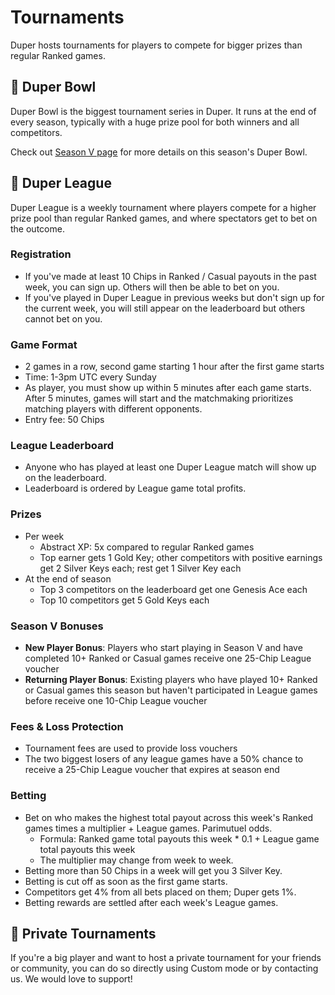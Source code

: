 # Tournaments

Duper hosts tournaments for players to compete for bigger prizes than regular Ranked games.

## 🥣 Duper Bowl

Duper Bowl is the biggest tournament series in Duper. It runs at the end of every season, typically with a huge prize pool for both winners and all competitors.

Check out [Season V page](/season-5) for more details on this season's Duper Bowl.

## 🗿 Duper League

Duper League is a weekly tournament where players compete for a higher prize pool than regular Ranked games, and where spectators get to bet on the outcome.

### Registration

- If you've made at least 10 Chips in Ranked / Casual payouts in the past week, you can sign up. Others will then be able to bet on you.
- If you've played in Duper League in previous weeks but don't sign up for the current week, you will still appear on the leaderboard but others cannot bet on you.

### Game Format

- 2 games in a row, second game starting 1 hour after the first game starts
- Time: 1-3pm UTC every Sunday
- As player, you must show up within 5 minutes after each game starts. After 5 minutes, games will start and the matchmaking prioritizes matching players with different opponents.
- Entry fee: 50 Chips

### League Leaderboard

- Anyone who has played at least one Duper League match will show up on the leaderboard.
- Leaderboard is ordered by League game total profits.

### Prizes

- Per week
  - Abstract XP: 5x compared to regular Ranked games
  - Top earner gets 1 Gold Key; other competitors with positive earnings get 2 Silver Keys each; rest get 1 Silver Key each
- At the end of season
  - Top 3 competitors on the leaderboard get one Genesis Ace each
  - Top 10 competitors get 5 Gold Keys each

### Season V Bonuses

- **New Player Bonus**: Players who start playing in Season V and have completed 10+ Ranked or Casual games receive one 25-Chip League voucher
- **Returning Player Bonus**: Existing players who have played 10+ Ranked or Casual games this season but haven't participated in League games before receive one 10-Chip League voucher

### Fees & Loss Protection

- Tournament fees are used to provide loss vouchers
- The two biggest losers of any league games have a 50% chance to receive a 25-Chip League voucher that expires at season end

### Betting

- Bet on who makes the highest total payout across this week's Ranked games times a multiplier + League games. Parimutuel odds.
  - Formula: Ranked game total payouts this week \* 0.1 + League game total payouts this week
  - The multiplier may change from week to week.
- Betting more than 50 Chips in a week will get you 3 Silver Key.
- Betting is cut off as soon as the first game starts.
- Competitors get 4% from all bets placed on them; Duper gets 1%.
- Betting rewards are settled after each week's League games.

## 👻 Private Tournaments

If you're a big player and want to host a private tournament for your friends or community, you can do so directly using Custom mode or by contacting us. We would love to support!
